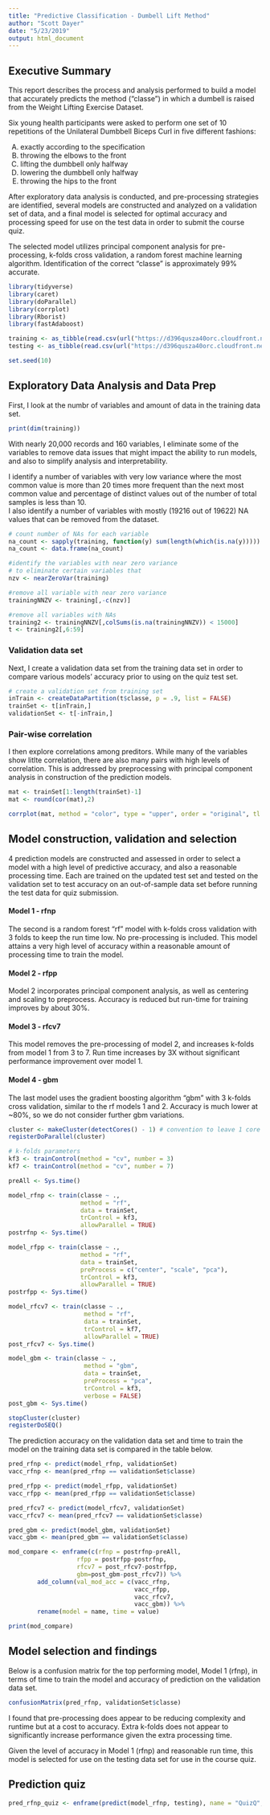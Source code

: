 ```yaml
---
title: "Predictive Classification - Dumbell Lift Method"
author: "Scott Dayer"
date: "5/23/2019"
output: html_document
---
```


## Executive Summary

This report describes the process and analysis performed to build a model that accurately predicts the method ("classe") in which a dumbell is raised from the Weight Lifting Exercise Dataset. 

Six young health participants were asked to perform one set of 10 repetitions of the Unilateral Dumbbell Biceps Curl in five different fashions: 

(A) exactly according to the specification  
(B) throwing the elbows to the front  
(C) lifting the dumbbell only halfway  
(D) lowering the dumbbell only halfway 
(E) throwing the hips to the front 

After exploratory data analysis is conducted, and pre-processing strategies are identified, several models are constructed and analyzed on a validation set of data, and a final model is selected for optimal accuracy and processing speed for use on the test data in order to submit the course quiz.  

The selected model utilizes principal component analysis for pre-processing, k-folds cross validation, a random forest machine learning algorithm.  Identification of the correct "classe" is approximately 99% accurate.  

```r

library(tidyverse)
library(caret)
library(doParallel)
library(corrplot)
library(Rborist)
library(fastAdaboost)

training <- as_tibble(read.csv(url("https://d396qusza40orc.cloudfront.net/predmachlearn/pml-training.csv")))
testing <- as_tibble(read.csv(url("https://d396qusza40orc.cloudfront.net/predmachlearn/pml-testing.csv")))

set.seed(10)

```

## Exploratory Data Analysis and Data Prep

First, I look at the numbr of variables and amount of data in the training data set.  
```r
print(dim(training))
```
With nearly 20,000 records and 160 variables, I eliminate some of the variables to remove data issues that might impact the ability to run models, and also to simplify analysis and interpretability.  

I identify a number of variables with very low variance where the most common value is more than 20 times more frequent than the next most common value and percentage of distinct values out of the number of total samples is less than 10.  
I also identify a number of variables with mostly (19216 out of 19622) NA values that can be removed from the dataset. 

```r

# count number of NAs for each variable
na_count <- sapply(training, function(y) sum(length(which(is.na(y)))))
na_count <- data.frame(na_count)

#identify the variables with near zero variance
# to eliminate certain variables that 
nzv <- nearZeroVar(training)

#remove all variable with near zero variance
trainingNNZV <- training[,-c(nzv)]

#remove all variables with NAs
training2 <- trainingNNZV[,colSums(is.na(trainingNNZV)) < 15000]
t <- training2[,6:59]
```

### Validation data set

Next, I create a validation data set from the training data set in order to compare various models' accuracy prior to using on the quiz test set.  

```r

# create a validation set from training set
inTrain <- createDataPartition(t$classe, p = .9, list = FALSE)
trainSet <- t[inTrain,]
validationSet <- t[-inTrain,]
```

### Pair-wise correlation 

I then explore correlations among preditors. While many of the variables show litlte correlation, there are also many pairs with high levels of correlation.  This is addressed by preprocessing with principal component analysis in construction of the prediction models. 

```r
mat <- trainSet[1:length(trainSet)-1]
mat <- round(cor(mat),2)

corrplot(mat, method = "color", type = "upper", order = "original", tl.cex = .65)

```

## Model construction, validation and selection

4 prediction models are constructed and assessed in order to select a model with a high level of predictive accuracy, and also a reasonable processing time.  Each are trained on the updated test set and tested on the validation set to test accuracy on an out-of-sample data set before running the test data for quiz submission.  

#### Model 1 - rfnp

The second is a random forest "rf" model with k-folds cross validation with 3 folds to keep the run time low.  No pre-processing is included.  This model attains a very high level of accuracy within a reasonable amount of processing time to train the model. 

#### Model 2 - rfpp

Model 2 incorporates principal component analysis, as well as centering and scaling to preprocess.  Accuracy is reduced but run-time for training improves by about 30%.    

#### Model 3 - rfcv7 

This model removes the pre-processing of model 2, and increases k-folds from model 1 from 3 to 7.  Run time increases by 3X without significant performance improvement over model 1.  

#### Model 4 - gbm 

The last model uses the gradient boosting algorithm "gbm" with 3 k-folds cross validation, similar to the rf models 1 and 2.  Accuracy is much lower at ~80%, so we do not consider further gbm variations.

```r
 
cluster <- makeCluster(detectCores() - 1) # convention to leave 1 core for OS
registerDoParallel(cluster)

# k-folds parameters
kf3 <- trainControl(method = "cv", number = 3)
kf7 <- trainControl(method = "cv", number = 7)

preAll <- Sys.time()

model_rfnp <- train(classe ~ ., 
                    method = "rf", 
                    data = trainSet,
                    trControl = kf3, 
                    allowParallel = TRUE)
postrfnp <- Sys.time()

model_rfpp <- train(classe ~ ., 
                    method = "rf", 
                    data = trainSet,
                    preProcess = c("center", "scale", "pca"), 
                    trControl = kf3, 
                    allowParallel = TRUE)
postrfpp <- Sys.time()

model_rfcv7 <- train(classe ~ ., 
                     method = "rf", 
                     data = trainSet,
                     trControl = kf7, 
                     allowParallel = TRUE)
post_rfcv7 <- Sys.time()

model_gbm <- train(classe ~ ., 
                     method = "gbm", 
                     data = trainSet, 
                     preProcess = "pca",
                     trControl = kf3, 
                     verbose = FALSE)
post_gbm <- Sys.time()

stopCluster(cluster)
registerDoSEQ() 

```

The prediction accuracy on the validation data set and time to train the model on the training data set is compared in the table below. 

```r

pred_rfnp <- predict(model_rfnp, validationSet)
vacc_rfnp <- mean(pred_rfnp == validationSet$classe)

pred_rfpp <- predict(model_rfpp, validationSet)
vacc_rfpp <- mean(pred_rfpp == validationSet$classe)

pred_rfcv7 <- predict(model_rfcv7, validationSet)
vacc_rfcv7 <- mean(pred_rfcv7 == validationSet$classe)

pred_gbm <- predict(model_gbm, validationSet)
vacc_gbm <- mean(pred_gbm == validationSet$classe)

mod_compare <- enframe(c(rfnp = postrfnp-preAll,
                   rfpp = postrfpp-postrfnp, 
                   rfcv7 = post_rfcv7-postrfpp,
                   gbm=post_gbm-post_rfcv7)) %>%
        add_column(val_mod_acc = c(vacc_rfnp, 
                                   vacc_rfpp, 
                                   vacc_rfcv7, 
                                   vacc_gbm)) %>%
        rename(model = name, time = value)

print(mod_compare)

```

## Model selection and findings

Below is a confusion matrix for the top performing model, Model 1 (rfnp), in terms of time to train the model and accuracy of prediction on the validation data set.  

```r

confusionMatrix(pred_rfnp, validationSet$classe)

```

I found that pre-processing does appear to be reducing complexity and runtime but at a cost to accuracy.  Extra k-folds does not appear to significantly increase performance given the extra processing time.  

Given the level of accuracy in Model 1 (rfnp) and reasonable run time, this model is selected for use on the testing data set for use in the course quiz.

## Prediction quiz

```r

pred_rfnp_quiz <- enframe(predict(model_rfnp, testing), name = "QuizQ", value = "Prediction")

```